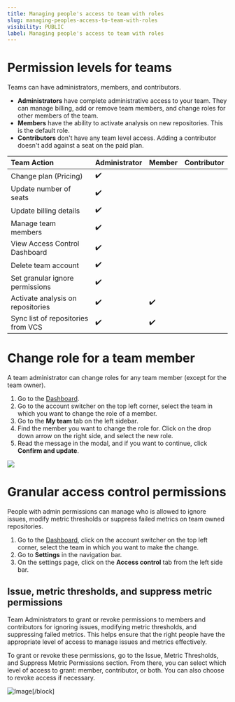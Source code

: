 ```yaml
---
title: Managing people's access to team with roles
slug: managing-peoples-access-to-team-with-roles
visibility: PUBLIC
label: Managing people's access to team with roles
---
```

# Permission levels for teams

Teams can have administrators, members, and contributors.

- **Administrators** have complete administrative access to your team. They can manage billing, add or remove team members, and change roles for other members of the team.
- **Members** have the ability to activate analysis on new repositories. This is the default role.
- **Contributors** don't have any team level access. Adding a contributor doesn't add against a seat on the paid plan.

| Team Action                        | Administrator | Member | Contributor |
| :--------------------------------- | :------------ | :----- | :---------- |
| Change plan (Pricing)              | ✔️            |        |             |
| Update number of seats             | ✔️            |        |             |
| Update billing details             | ✔️            |        |             |
| Manage team members                | ✔️            |        |             |
| View Access Control Dashboard      | ✔️            |        |             |
| Delete team account                | ✔️            |        |             |
| Set granular ignore permissions    | ✔️            |        |             |
| Activate analysis on repositories  | ✔️            | ✔️     |             |
| Sync list of repositories from VCS | ✔️            | ✔️     |             |

# Change role for a team member

A team administrator can change roles for any team member (except for the team owner).

1. Go to the [Dashboard](https://deepsource.io/dashboard).
2. Go to the account switcher on the top left corner, select the team in which you want to change the role of a member.
3. Go to the **My team** tab on the left sidebar.
4. Find the member you want to change the role for. Click on the drop down arrow on the right side, and select the new role.
5. Read the message in the modal, and if you want to continue, click **Confirm and update**.

![](https://files.readme.io/b665ebf-small-change_role.png)

# Granular access control permissions

People with admin permissions can manage who is allowed to ignore issues, modify metric thresholds or suppress failed metrics on team owned repositories.

1. Go to the [Dashboard](https://deepsource.io/dashboard), click on the account switcher on the top left corner, select the team in which you want to make the change.
2. Go to **Settings** in the navigation bar.
3. On the settings page, click on the **Access control** tab from the left side bar.

## Issue, metric thresholds, and suppress metric permissions

Team Administrators to grant or revoke permissions to members and contributors for ignoring issues, modifying metric thresholds, and suppressing failed metrics. This helps ensure that the right people have the appropriate level of access to manage issues and metrics effectively.

To grant or revoke these permissions, go to the Issue, Metric Thresholds, and Suppress Metric Permissions section. From there, you can select which level of access to grant: member, contributor, or both. You can also choose to revoke access if necessary.

![Image](https://files.readme.io/8199f46-SCR-20231017-lqii.png,,)[/block]

